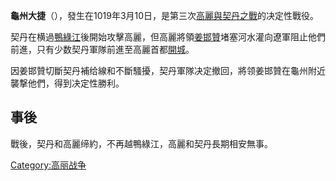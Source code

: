 {{unreferenced|time=2014-11-04T03:19:51+00:00}}
'''龜州大捷'''（'''{{朝|諺=귀주 대첩|漢=龜州大捷}}'''），發生在1019年3月10日，是第三次[[高麗與契丹之戰|高麗與契丹之戰]]的决定性戰役。

契丹在横過[[鴨綠江|鴨綠江]]後開始攻擊高麗，但高麗將領[[姜邯贊|姜邯贊]]堵塞河水灌向遼軍阻止他們前進，只有少数契丹軍隊前進至高麗首都[[開城|開城]]。

因姜邯贊切斷契丹補给線和不斷騷擾，契丹軍隊决定撤回，將领姜邯贊在龜州附近襲撃他們，得到决定性勝利。

==事後==
戰後，契丹和高麗缔約，不再越鴨綠江，高麗和契丹長期相安無事。

[[Category:高丽战争|Category:高丽战争]]